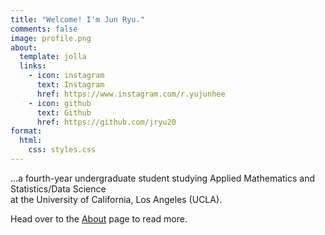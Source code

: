 ```yaml
---
title: "Welcome! I'm Jun Ryu."
comments: false
image: profile.png
about:
  template: jolla
  links:
    - icon: instagram
      text: Instagram
      href: https://www.instagram.com/r.yujunhee
    - icon: github
      text: Github
      href: https://github.com/jryu20
format:
  html:
    css: styles.css
---
```


...a fourth-year undergraduate student studying Applied Mathematics and Statistics/Data Science <br> at the University of California, Los Angeles (UCLA). 

Head over to the [About](about.html) page to read more. <br>